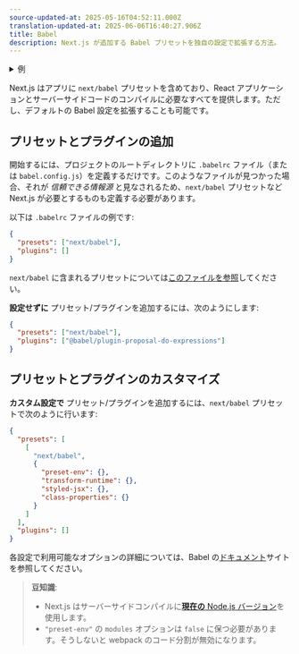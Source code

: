 ```yaml
---
source-updated-at: 2025-05-16T04:52:11.000Z
translation-updated-at: 2025-06-06T16:40:27.906Z
title: Babel
description: Next.js が追加する Babel プリセットを独自の設定で拡張する方法。
---
```


<details>
  <summary>例</summary>

- [Babel 設定のカスタマイズ](https://github.com/vercel/next.js/tree/canary/examples/with-custom-babel-config)

</details>

Next.js はアプリに `next/babel` プリセットを含めており、React アプリケーションとサーバーサイドコードのコンパイルに必要なすべてを提供します。ただし、デフォルトの Babel 設定を拡張することも可能です。

## プリセットとプラグインの追加

開始するには、プロジェクトのルートディレクトリに `.babelrc` ファイル（または `babel.config.js`）を定義するだけです。このようなファイルが見つかった場合、それが _信頼できる情報源_ と見なされるため、`next/babel` プリセットなど Next.js が必要とするものも定義する必要があります。

以下は `.babelrc` ファイルの例です:

```json filename=".babelrc"
{
  "presets": ["next/babel"],
  "plugins": []
}
```

`next/babel` に含まれるプリセットについては[このファイルを参照](https://github.com/vercel/next.js/blob/canary/packages/next/src/build/babel/preset.ts)してください。

**設定せずに** プリセット/プラグインを追加するには、次のようにします:

```json filename=".babelrc"
{
  "presets": ["next/babel"],
  "plugins": ["@babel/plugin-proposal-do-expressions"]
}
```

## プリセットとプラグインのカスタマイズ

**カスタム設定で** プリセット/プラグインを追加するには、`next/babel` プリセットで次のように行います:

```json filename=".babelrc"
{
  "presets": [
    [
      "next/babel",
      {
        "preset-env": {},
        "transform-runtime": {},
        "styled-jsx": {},
        "class-properties": {}
      }
    ]
  ],
  "plugins": []
}
```

各設定で利用可能なオプションの詳細については、Babel の[ドキュメント](https://babeljs.io/docs/)サイトを参照してください。

> **豆知識**:
>
> - Next.js はサーバーサイドコンパイルに[**現在の** Node.js バージョン](https://github.com/nodejs/release#release-schedule)を使用します。
> - `"preset-env"` の `modules` オプションは `false` に保つ必要があります。そうしないと webpack のコード分割が無効になります。